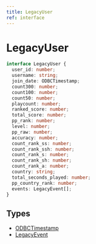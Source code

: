```yaml
---
title: LegacyUser
ref: interface
---
```


# LegacyUser

```ts
interface LegacyUser {
  user_id: number;
  username: string;
  join_date: ODBCTimestamp;
  count300: number;
  count100: number;
  count50: number;
  playcount: number;
  ranked_score: number;
  total_score: number;
  pp_rank: number;
  level: number;
  pp_raw: number;
  accuracy: number;
  count_rank_ss: number;
  count_rank_ssh: number;
  count_rank_s: number;
  count_rank_sh: number;
  count_rank_a: number;
  country: string;
  total_seconds_played: number;
  pp_country_rank: number;
  events: LegacyEvent[];
}
```

## Types

- [ODBCTimestamp](/references/odbc-timestamp)
- [LegacyEvent](/references/legacy-event)
